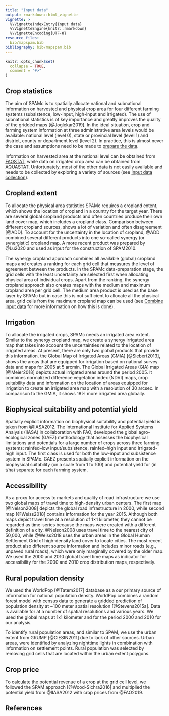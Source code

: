```yaml
---
title: "Input data"
output: rmarkdown::html_vignette
vignette: >
  %\VignetteIndexEntry{Input data}
  %\VignetteEngine{knitr::rmarkdown}
  %\VignetteEncoding{UTF-8}
resource_files:
  bib/mapspam.bib
bibliography: bib/mapspam.bib
---
```


```r
knitr::opts_chunk$set(
  collapse = TRUE,
  comment = "#>"
)
```

## Crop statistics

The aim of SPAMc is to spatially allocate national and subnational information on harvested and physical crop area for four different farming systems (subsistence, low-input, high-input and irrigated). The use of subnational statistics is of key importance and greatly improves the quality of the gridded maps [@Joglekar2019]. In the ideal situation, crop and farming system information at three administrative area levels would be available: national level (level 0), state or provincial level (level 1) and district, county or department level (level 2). In practice, this is almost never the case and assumptions need to be made to [prepare the data](process_subnational_stastics.html).

Information on harvested area at the national level can be obtained from [FAOSTAT](http://www.fao.org/faostat/en/#home), while data on irrigated crop area can be obtained from [AQUASTAT](http://www.fao.org/nr/water/aquastat/data/query/index.html?lang=en).  Unfortunately, most of the other data is not easily available and needs to be collected by exploring a variety of sources (see [Input data collection](input_data_collection.html)).


## Cropland extent

To allocate the physical area statistics SPAMc requires a cropland extent, which shows the location of cropland in a country for the target year. There are several global cropland products and often countries produce their own land cover map, which includes a cropland class. Comparison between different cropland sources, shows a lot of variation and often disagreement [@ADD]. To account for the uncertainty in the location of cropland, @ADD combined several different products into one so-called synergy (or synergistic) cropland map. A more recent product was prepared by @Lu2020 and used as input for the construction of SPAM2010.

The synergy cropland approach combines all available (global) cropland maps and creates a ranking for each grid cell that measures the level of agreement between the products. In the SPAMc data-preparation stage, the grid cells with the least uncertainty are selected first when allocating physical area of individual crops. Apart from the ranking, the synergy cropland approach also creates maps with the medium and maximum cropland area per grid cell. The medium area product is used as the base layer by SPAMc but in case this is not sufficient to allocate all the physical area, grid cells from the maximum cropland map can be used (see [Combine input data](combine_input_data.html) for more information on how this is done).  

## Irrigation

To allocate the irrigated crops, SPAMc needs an irrigated area extent. Similar to the synergy cropland map, we create a synergy irrigated area map that takes into account the uncertainties related to the location of irrigated areas. At present, there are only two global products that provide this information. the Global Map of Irrigated Areas (GMIA) [@Siebert2013], shows the areas that are equipped for irrigation based on national survey data and maps for 2005 at 5 arcmin. The Global Irrigated Areas (GIA) map [@Meier2018] depicts actual irrigated areas around the period 2005. It combines normalized difference vegetation index (NDVI) maps, crop suitability data and information on the location of areas equipped for irrigation to create an irrigated area map with a resolution of 30 arcsec. In comparison to the GMIA, it shows 18% more irrigated area globally.


## Biophysical suitability and potential yield

Spatially explicit information on biophysical suitability and potential yield is taken from @IIASA2012. The International Institute for Applied Systems Analysis (IIASA) in collaboration with FAO, developed the global agro-ecological zones (GAEZ) methodology that assesses the biophysical limitations and potentials for a large number of crops across three farming systems: rainfed–low input/subsistence, rainfed–high input and Irrigated-high input. The first class is used for both the low-input and subsistence system in SPAMc. GAEZ presents spatially explicit information on the biophysical suitability (on a scale from 1 to 100) and potential yield for (in t/ha) separate for each farming system. 


## Accessibility

As a proxy for access to markets and quality of road infrastructure we use two global maps of travel time to high-density urban centers. The first map [@Nelson2008] depicts the global road infrastructure in 2000, while second map [@Weiss2018] contains information for the year 2015. Although both maps depict travel time  at a resolution of 1×1 kilometer, they cannot be regarded as time-series because the maps were created with a different definition of a city. @Nelson2008 uses travel time to the nearest city of 50,000, while @Weiss2018 uses the urban areas in the Global Human Settlement Grid of high-density land cover to locate cities. The most recent product also different source information and includes minor roads (e.g., unpaved rural roads), which were only marginally covered by the older map. We used the 2000 and 2010 global travel time maps as indicator for accessibility for the 2000 and 2010 crop distribution maps, respectively.


## Rural population density

We used the WorldPop [@Tatem2017] database as a our primary source of information for national population density. WorldPop combines a random forest model with census data to generate a gridded prediction of population density at ~100 meter spatial resolution [@Stevens2015a]. Data is available for at a number of spatial resolutions and various years. We used the global maps at 1x1 kilometer and for the period 2000 and 2010 for our analysis. 

To identify rural population areas, and similar to SPAM, we use the urban extent from GRUMP [@CIESIN2011] due to lack of other sources. Urban areas, were identified by analyzing nighttime lights in combination with information on settlement points. Rural population was selected by removing grid cells that are located within the urban extent polygons. 


## Crop price

To calculate the potential revenue of a crop at the grid cell level, we followed the SPAM approach [@Wood-Sichra2016] and multiplied the potential yield from @IIASA2012 with crop prices from @FAO2019.  



## References
